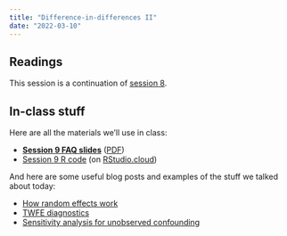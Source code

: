 ```yaml
---
title: "Difference-in-differences II"
date: "2022-03-10"
---
```


## Readings

This session is a continuation of [session 8](/content/08-content/).


## In-class stuff

Here are all the materials we'll use in class:

- [**Session 9 FAQ slides**](/slides/09-class.html) ([PDF](/slides/09-class.pdf))
- [Session 9 R code](/projects/week-9.zip) (on [RStudio.cloud](https://rstudio.cloud/spaces/205054/project/3715823))

And here are some useful blog posts and examples of the stuff we talked about today:

- [How random effects work](https://www.andrewheiss.com/blog/2021/12/01/multilevel-models-panel-data-guide/#introduction-to-random-effects-intercepts-for-each-continent)
- [TWFE diagnostics](https://www.andrewheiss.com/blog/2021/08/25/twfe-diagnostics/)
- [Sensitivity analysis for unobserved confounding](/example/confounding-sensitivity.qmd)
